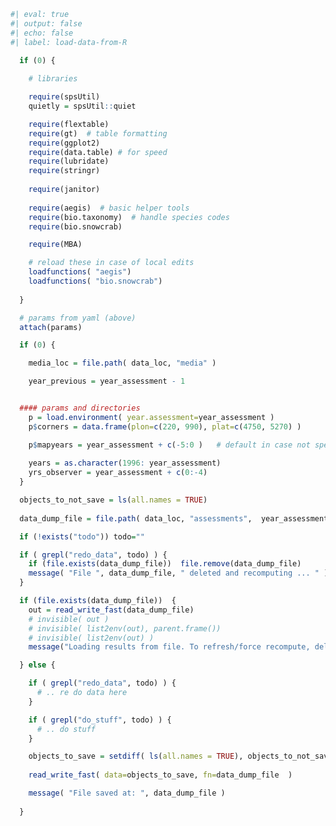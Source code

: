  
```r
#| eval: true
#| output: false
#| echo: false
#| label: load-data-from-R

  if (0) {
    
    # libraries

    require(spsUtil)
    quietly = spsUtil::quiet

    require(flextable)
    require(gt)  # table formatting
    require(ggplot2)
    require(data.table) # for speed
    require(lubridate)
    require(stringr) 
    
    require(janitor)
  
    require(aegis)  # basic helper tools
    require(bio.taxonomy)  # handle species codes
    require(bio.snowcrab)

    require(MBA)

    # reload these in case of local edits
    loadfunctions( "aegis")
    loadfunctions( "bio.snowcrab")  
  
  }

  # params from yaml (above)
  attach(params)  

  if (0) {

    media_loc = file.path( data_loc, "media" )

    year_previous = year_assessment - 1


  #### params and directories
    p = load.environment( year.assessment=year_assessment )  
    p$corners = data.frame(plon=c(220, 990), plat=c(4750, 5270) )

    p$mapyears = year_assessment + c(-5:0 )   # default in case not specified
  
    years = as.character(1996: year_assessment)
    yrs_observer = year_assessment + c(0:-4)
  }

  objects_to_not_save = ls(all.names = TRUE)
  
  data_dump_file = file.path( data_loc, "assessments",  year_assessment, "current_results.rdz")

  if (!exists("todo")) todo=""

  if ( grepl("redo_data", todo) ) {
    if (file.exists(data_dump_file))  file.remove(data_dump_file)
    message( "File ", data_dump_file, " deleted and recomputing ... " )
  }

  if (file.exists(data_dump_file))  {
    out = read_write_fast(data_dump_file)
    # invisible( out ) 
    # invisible( list2env(out), parent.frame()) 
    # invisible( list2env(out) ) 
    message("Loading results from file. To refresh/force recompute, delete manually or add 'redo_data' to the 'to_get' list")

  } else {

    if ( grepl("redo_data", todo) ) {
      # .. re do data here
    }

    if ( grepl("do_stuff", todo) ) {
      # .. do stuff 
    }

    objects_to_save = setdiff( ls(all.names = TRUE), objects_to_not_save)
    
    read_write_fast( data=objects_to_save, fn=data_dump_file  )

    message( "File saved at: ", data_dump_file )
  
  }


```
 